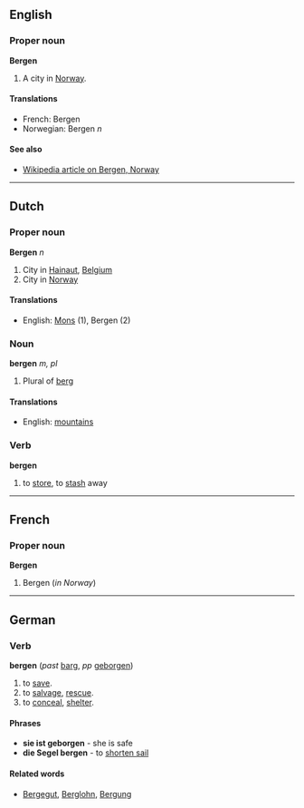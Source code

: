 ==English==
===Proper noun===
'''Bergen'''

#A city in [[Norway]].

====Translations====
*French: Bergen
*Norwegian: Bergen ''n''

====See also====
*[[en:Bergen,_Norway|Wikipedia article on Bergen, Norway]]

----
==Dutch==
===Proper noun===
'''Bergen''' ''n''

#City in [[Hainaut]], [[Belgium]]
#City in [[Norway]]

====Translations====
*English: [[Mons]] (1), Bergen (2)

===Noun===
'''bergen''' ''m, pl''

# Plural of [[berg]]

====Translations====
*English: [[mountains]]

===Verb===
'''bergen'''

# to [[store]], to [[stash]] away

----
==French==
===Proper noun===
'''Bergen'''

#Bergen (''in Norway'')

----

==German==
===Verb===
'''bergen''' (''past'' [[barg]], ''pp'' [[geborgen]])
# to [[save]].
# to [[salvage]], [[rescue]].
# to [[conceal]], [[shelter]].

====Phrases====
* '''sie ist geborgen''' - she is safe
* '''die Segel bergen''' - to [[shorten sail]]

====Related words====
* [[Bergegut]], [[Berglohn]], [[Bergung]]